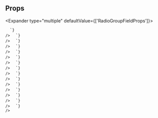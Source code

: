 
## Props

<Expander type="multiple" defaultValue={['RadioGroupFieldProps']}>
  
<ExpanderItem title="RadioGroupFieldProps" value="RadioGroupFieldProps">
    <ReactMarkdown
      remarkPlugins={[remarkGfm]}
      children={`
| name | type | default | description |
| ---- | ---- | ------- | ----------- |
| defaultValue | string | - | Use this to provide a default value for an uncontrolled field |
| onChange | ChangeEventHandler&#60;HTMLInputElement&#62; | - | Handle onChange event |
| name | string | - | Name of the field. Submitted with the form as part of a name/value pair. |
| value | string | - | If value is provided, this will be a controlled field |
| labelPosition | LabelPositions | - | Position of label in relation to the radio, default is 'start' |

      `}
    />

  </ExpanderItem>

<ExpanderItem title="AriaAttributes" value="AriaAttributes">
    <ReactMarkdown
      remarkPlugins={[remarkGfm]}
      children={`
| name | type | default | description |
| ---- | ---- | ------- | ----------- |
| aria-activedescendant | string | - | Identifies the currently active element when DOM focus is on a composite widget, textbox, group, or application. |
| aria-atomic | Booleanish | - | Indicates whether assistive technologies will present all, or only parts of, the changed region based on the change notifications defined by the aria-relevant attribute. |
| aria-autocomplete | "list" &#124; "none" &#124; "inline" &#124; "both" | - | Indicates whether inputting text could trigger display of one or more predictions of the user's intended value for an input and specifies how predictions would be presented if they are made. |
| aria-busy | Booleanish | - | Indicates an element is being modified and that assistive technologies MAY want to wait until the modifications are complete before exposing them to the user. |
| aria-checked | boolean &#124; "true" &#124; "false" &#124; "mixed" | - | Indicates the current "checked" state of checkboxes, radio buttons, and other widgets. @see aria-pressed @see aria-selected. |
| aria-colcount | number | - | Defines the total number of columns in a table, grid, or treegrid. @see aria-colindex. |
| aria-colindex | number | - | Defines an element's column index or position with respect to the total number of columns within a table, grid, or treegrid. @see aria-colcount @see aria-colspan. |
| aria-colspan | number | - | Defines the number of columns spanned by a cell or gridcell within a table, grid, or treegrid. @see aria-colindex @see aria-rowspan. |
| aria-controls | string | - | Identifies the element (or elements) whose contents or presence are controlled by the current element. @see aria-owns. |
| aria-current | boolean &#124; "time" &#124; "true" &#124; "false" &#124; "page" &#124; "step" &#124; "location" &#124; "date" | - | Indicates the element that represents the current item within a container or set of related elements. |
| aria-describedby | string | - | Identifies the element (or elements) that describes the object. @see aria-labelledby |
| aria-details | string | - | Identifies the element that provides a detailed, extended description for the object. @see aria-describedby. |
| aria-disabled | Booleanish | - | Indicates that the element is perceivable but disabled, so it is not editable or otherwise operable. @see aria-hidden @see aria-readonly. |
| aria-dropeffect | "link" &#124; "none" &#124; "copy" &#124; "execute" &#124; "move" &#124; "popup" | - | Indicates what functions can be performed when a dragged object is released on the drop target. @deprecated in ARIA 1.1 |
| aria-errormessage | string | - | Identifies the element that provides an error message for the object. @see aria-invalid @see aria-describedby. |
| aria-expanded | Booleanish | - | Indicates whether the element, or another grouping element it controls, is currently expanded or collapsed. |
| aria-flowto | string | - | Identifies the next element (or elements) in an alternate reading order of content which, at the user's discretion, allows assistive technology to override the general default of reading in document source order. |
| aria-grabbed | Booleanish | - | Indicates an element's "grabbed" state in a drag-and-drop operation. @deprecated in ARIA 1.1 |
| aria-haspopup | boolean &#124; "dialog" &#124; "menu" &#124; "true" &#124; "false" &#124; "grid" &#124; "listbox" &#124; "tree" | - | Indicates the availability and type of interactive popup element, such as menu or dialog, that can be triggered by an element. |
| aria-hidden | Booleanish | - | Indicates whether the element is exposed to an accessibility API. @see aria-disabled. |
| aria-invalid | boolean &#124; "true" &#124; "false" &#124; "grammar" &#124; "spelling" | - | Indicates the entered value does not conform to the format expected by the application. @see aria-errormessage. |
| aria-keyshortcuts | string | - | Indicates keyboard shortcuts that an author has implemented to activate or give focus to an element. |
| aria-label | string | - | Defines a string value that labels the current element. @see aria-labelledby. |
| aria-labelledby | string | - | Identifies the element (or elements) that labels the current element. @see aria-describedby. |
| aria-level | number | - | Defines the hierarchical level of an element within a structure. |
| aria-live | "off" &#124; "assertive" &#124; "polite" | - | Indicates that an element will be updated, and describes the types of updates the user agents, assistive technologies, and user can expect from the live region. |
| aria-modal | Booleanish | - | Indicates whether an element is modal when displayed. |
| aria-multiline | Booleanish | - | Indicates whether a text box accepts multiple lines of input or only a single line. |
| aria-multiselectable | Booleanish | - | Indicates that the user may select more than one item from the current selectable descendants. |
| aria-orientation | "horizontal" &#124; "vertical" | - | Indicates whether the element's orientation is horizontal, vertical, or unknown/ambiguous. |
| aria-owns | string | - | Identifies an element (or elements) in order to define a visual, functional, or contextual parent/child relationship between DOM elements where the DOM hierarchy cannot be used to represent the relationship. @see aria-controls. |
| aria-placeholder | string | - | Defines a short hint (a word or short phrase) intended to aid the user with data entry when the control has no value. A hint could be a sample value or a brief description of the expected format. |
| aria-posinset | number | - | Defines an element's number or position in the current set of listitems or treeitems. Not required if all elements in the set are present in the DOM. @see aria-setsize. |
| aria-pressed | boolean &#124; "true" &#124; "false" &#124; "mixed" | - | Indicates the current "pressed" state of toggle buttons. @see aria-checked @see aria-selected. |
| aria-readonly | Booleanish | - | Indicates that the element is not editable, but is otherwise operable. @see aria-disabled. |
| aria-relevant | "text" &#124; "additions" &#124; "additions removals" &#124; "additions text" &#124; "all" &#124; "removals" &#124; "removals additions" &#124; "removals text" &#124; "text additions" &#124; "text removals" | - | Indicates what notifications the user agent will trigger when the accessibility tree within a live region is modified. @see aria-atomic. |
| aria-required | Booleanish | - | Indicates that user input is required on the element before a form may be submitted. |
| aria-roledescription | string | - | Defines a human-readable, author-localized description for the role of an element. |
| aria-rowcount | number | - | Defines the total number of rows in a table, grid, or treegrid. @see aria-rowindex. |
| aria-rowindex | number | - | Defines an element's row index or position with respect to the total number of rows within a table, grid, or treegrid. @see aria-rowcount @see aria-rowspan. |
| aria-rowspan | number | - | Defines the number of rows spanned by a cell or gridcell within a table, grid, or treegrid. @see aria-rowindex @see aria-colspan. |
| aria-selected | Booleanish | - | Indicates the current "selected" state of various widgets. @see aria-checked @see aria-pressed. |
| aria-setsize | number | - | Defines the number of items in the current set of listitems or treeitems. Not required if all elements in the set are present in the DOM. @see aria-posinset. |
| aria-sort | "none" &#124; "ascending" &#124; "descending" &#124; "other" | - | Indicates if items in a table or grid are sorted in ascending or descending order. |
| aria-valuemax | number | - | Defines the maximum allowed value for a range widget. |
| aria-valuemin | number | - | Defines the minimum allowed value for a range widget. |
| aria-valuenow | number | - | Defines the current value for a range widget. @see aria-valuetext. |
| aria-valuetext | string | - | Defines the human readable text alternative of aria-valuenow for a range widget. |

      `}
    />

  </ExpanderItem>

<ExpanderItem title="AriaProps" value="AriaProps">
    <ReactMarkdown
      remarkPlugins={[remarkGfm]}
      children={`
| name | type | default | description |
| ---- | ---- | ------- | ----------- |
| ariaLabel | string | - |  |
| ariaValuetext | string | - |  |
| role | React.AriaRole | - |  |

      `}
    />

  </ExpanderItem>

<ExpanderItem title="Attributes" value="Attributes">
    <ReactMarkdown
      remarkPlugins={[remarkGfm]}
      children={`
| name | type | default | description |
| ---- | ---- | ------- | ----------- |
| key | Key | - |  |

      `}
    />

  </ExpanderItem>

<ExpanderItem title="BaseComponentProps" value="BaseComponentProps">
    <ReactMarkdown
      remarkPlugins={[remarkGfm]}
      children={`
| name | type | default | description |
| ---- | ---- | ------- | ----------- |
| as | ForwardRefExoticComponent&#60;Pick&#60;PrimitivePropsWithRef&#60;FlexProps, "div"&#62;, "area" &#124; "slot" &#124; "style" &#124; "title" &#124; "as" &#124; "isDisabled" &#124; "id" &#124; "className" &#124; "testId" &#124; ... 322 more ... &#124; "rowGap"&#62; & RefAttributes&#60;...&#62;&#62; &#124; ElementType | - |  |
| id | string | - | Unique identifier |
| className | string | - | Additional CSS class name for component |
| testId | string | - | Used to provide a &#96;data-testid&#96; attribute for testing purposes |

      `}
    />

  </ExpanderItem>

<ExpanderItem title="BaseStyleProps" value="BaseStyleProps">
    <ReactMarkdown
      remarkPlugins={[remarkGfm]}
      children={`
| name | type | default | description |
| ---- | ---- | ------- | ----------- |
| alignSelf | ResponsiveStyle&#60;StyleToken&#60;AlignSelf&#62;&#62; | - |  |
| backgroundColor | ResponsiveStyle&#60;StyleToken&#60;BackgroundColor&#62;&#62; | - |  |
| backgroundImage | ResponsiveStyle&#60;StyleToken&#60;BackgroundImage&#62;&#62; | - |  |
| border | ResponsiveStyle&#60;StyleToken&#60;Border&#60;0 &#124; (string & \{\})&#62;&#62;&#62; | - |  |
| borderRadius | ResponsiveStyle&#60;StyleToken&#60;BorderRadius&#60;0 &#124; (string & \{\})&#62;&#62;&#62; | - |  |
| bottom | ResponsiveStyle&#60;StyleToken&#60;Bottom&#60;0 &#124; (string & \{\})&#62;&#62;&#62; | - |  |
| boxShadow | ResponsiveStyle&#60;StyleToken&#60;BoxShadow&#62;&#62; | - |  |
| color | ResponsiveStyle&#60;StyleToken&#60;Color&#62;&#62; | - |  |
| display | ResponsiveStyle&#60;StyleToken&#60;Display&#62;&#62; | - |  |
| fontFamily | ResponsiveStyle&#60;StyleToken&#60;FontFamily&#62;&#62; | - |  |
| fontSize | ResponsiveStyle&#60;StyleToken&#60;FontSize&#60;0 &#124; (string & \{\})&#62;&#62;&#62; | - |  |
| fontStyle | ResponsiveStyle&#60;StyleToken&#60;FontStyle&#62;&#62; | - |  |
| fontWeight | ResponsiveStyle&#60;StyleToken&#60;FontWeight&#62;&#62; | - |  |
| height | ResponsiveStyle&#60;StyleToken&#60;Height&#60;0 &#124; (string & \{\})&#62;&#62;&#62; | - |  |
| left | ResponsiveStyle&#60;StyleToken&#60;Left&#60;0 &#124; (string & \{\})&#62;&#62;&#62; | - |  |
| letterSpacing | ResponsiveStyle&#60;StyleToken&#60;LetterSpacing&#60;0 &#124; (string & \{\})&#62;&#62;&#62; | - |  |
| lineHeight | ResponsiveStyle&#60;StyleToken&#60;LineHeight&#60;0 &#124; (string & \{\})&#62;&#62;&#62; | - |  |
| margin | ResponsiveStyle&#60;StyleToken&#60;Margin&#60;0 &#124; (string & \{\})&#62;&#62;&#62; | - |  |
| marginBlockEnd | ResponsiveStyle&#60;StyleToken&#60;MarginBlockEnd&#60;0 &#124; (string & \{\})&#62;&#62;&#62; | - |  |
| marginBlockStart | ResponsiveStyle&#60;StyleToken&#60;MarginBlockStart&#60;0 &#124; (string & \{\})&#62;&#62;&#62; | - |  |
| marginBottom | ResponsiveStyle&#60;StyleToken&#60;MarginBlockEnd&#60;0 &#124; (string & \{\})&#62;&#62;&#62; | - |  |
| marginInlineEnd | ResponsiveStyle&#60;StyleToken&#60;MarginInlineEnd&#60;0 &#124; (string & \{\})&#62;&#62;&#62; | - |  |
| marginInlineStart | ResponsiveStyle&#60;StyleToken&#60;MarginInlineStart&#60;0 &#124; (string & \{\})&#62;&#62;&#62; | - |  |
| marginLeft | ResponsiveStyle&#60;StyleToken&#60;MarginInlineStart&#60;0 &#124; (string & \{\})&#62;&#62;&#62; | - |  |
| marginRight | ResponsiveStyle&#60;StyleToken&#60;MarginInlineEnd&#60;0 &#124; (string & \{\})&#62;&#62;&#62; | - |  |
| marginTop | ResponsiveStyle&#60;StyleToken&#60;MarginBlockStart&#60;0 &#124; (string & \{\})&#62;&#62;&#62; | - |  |
| maxHeight | ResponsiveStyle&#60;StyleToken&#60;MaxHeight&#60;0 &#124; (string & \{\})&#62;&#62;&#62; | - |  |
| maxWidth | ResponsiveStyle&#60;StyleToken&#60;MaxWidth&#60;0 &#124; (string & \{\})&#62;&#62;&#62; | - |  |
| minHeight | ResponsiveStyle&#60;StyleToken&#60;MinHeight&#60;0 &#124; (string & \{\})&#62;&#62;&#62; | - |  |
| minWidth | ResponsiveStyle&#60;StyleToken&#60;MinWidth&#60;0 &#124; (string & \{\})&#62;&#62;&#62; | - |  |
| opacity | ResponsiveStyle&#60;StyleToken&#60;Opacity&#62;&#62; | - |  |
| overflow | ResponsiveStyle&#60;StyleToken&#60;Overflow&#62;&#62; | - |  |
| padding | ResponsiveStyle&#60;StyleToken&#60;Padding&#60;0 &#124; (string & \{\})&#62;&#62;&#62; | - |  |
| paddingBlockEnd | ResponsiveStyle&#60;StyleToken&#60;MarginBlockEnd&#60;0 &#124; (string & \{\})&#62;&#62;&#62; | - |  |
| paddingBlockStart | ResponsiveStyle&#60;StyleToken&#60;MarginBlockStart&#60;0 &#124; (string & \{\})&#62;&#62;&#62; | - |  |
| paddingBottom | ResponsiveStyle&#60;StyleToken&#60;PaddingBlockEnd&#60;0 &#124; (string & \{\})&#62;&#62;&#62; | - |  |
| paddingInlineEnd | ResponsiveStyle&#60;StyleToken&#60;MarginInlineEnd&#60;0 &#124; (string & \{\})&#62;&#62;&#62; | - |  |
| paddingInlineStart | ResponsiveStyle&#60;StyleToken&#60;MarginInlineStart&#60;0 &#124; (string & \{\})&#62;&#62;&#62; | - |  |
| paddingLeft | ResponsiveStyle&#60;StyleToken&#60;PaddingInlineStart&#60;0 &#124; (string & \{\})&#62;&#62;&#62; | - |  |
| paddingRight | ResponsiveStyle&#60;StyleToken&#60;PaddingInlineEnd&#60;0 &#124; (string & \{\})&#62;&#62;&#62; | - |  |
| paddingTop | ResponsiveStyle&#60;StyleToken&#60;PaddingBlockStart&#60;0 &#124; (string & \{\})&#62;&#62;&#62; | - |  |
| position | ResponsiveStyle&#60;StyleToken&#60;Position&#62;&#62; | - |  |
| right | ResponsiveStyle&#60;StyleToken&#60;Right&#60;0 &#124; (string & \{\})&#62;&#62;&#62; | - |  |
| textAlign | ResponsiveStyle&#60;StyleToken&#60;TextAlign&#62;&#62; | - |  |
| textDecoration | ResponsiveStyle&#60;StyleToken&#60;TextDecoration&#60;0 &#124; (string & \{\})&#62;&#62;&#62; | - |  |
| textTransform | ResponsiveStyle&#60;StyleToken&#60;TextTransform&#62;&#62; | - |  |
| top | ResponsiveStyle&#60;StyleToken&#60;Top&#60;0 &#124; (string & \{\})&#62;&#62;&#62; | - |  |
| transform | ResponsiveStyle&#60;StyleToken&#60;Transform&#62;&#62; | - |  |
| transformOrigin | ResponsiveStyle&#60;StyleToken&#60;TransformOrigin&#60;0 &#124; (string & \{\})&#62;&#62;&#62; | - |  |
| width | ResponsiveStyle&#60;StyleToken&#60;Width&#60;0 &#124; (string & \{\})&#62;&#62;&#62; | - |  |
| whiteSpace | ResponsiveStyle&#60;StyleToken&#60;WhiteSpace&#62;&#62; | - |  |

      `}
    />

  </ExpanderItem>

<ExpanderItem title="CSSLayoutStyleProps" value="CSSLayoutStyleProps">
    <ReactMarkdown
      remarkPlugins={[remarkGfm]}
      children={`
| name | type | default | description |
| ---- | ---- | ------- | ----------- |
| alignItems | ResponsiveStyle&#60;AlignItems&#62; | - | Controls where the Flex/Grid items sit on the cross axis. |
| alignContent | ResponsiveStyle&#60;AlignContent&#62; | - | Sets the distribution of space between and around content items |
| justifyContent | ResponsiveStyle&#60;JustifyContent&#62; | - | Controls where the Flex/Grid items sit on the main axis. |
| gap | ResponsiveStyle&#60;StyleToken&#60;Gap&#60;0 &#124; (string & \{\})&#62;&#62;&#62; | - | Spacing between child components. Shorthand for rowGap and columnGap. |
| columnGap | ResponsiveStyle&#60;StyleToken&#60;GridColumnGap&#60;0 &#124; (string & \{\})&#62;&#62;&#62; | - | Spacing between Flex/Grid child columns |
| rowGap | ResponsiveStyle&#60;StyleToken&#60;RowGap&#60;0 &#124; (string & \{\})&#62;&#62;&#62; | - | Spacing between Flex/Grid child rows |

      `}
    />

  </ExpanderItem>

<ExpanderItem title="DOMAttributes" value="DOMAttributes">
    <ReactMarkdown
      remarkPlugins={[remarkGfm]}
      children={`
| name | type | default | description |
| ---- | ---- | ------- | ----------- |
| dangerouslySetInnerHTML | \{ __html: string; \} | - |  |
| onCopy | ClipboardEventHandler&#60;HTMLDivElement&#62; | - |  |
| onCopyCapture | ClipboardEventHandler&#60;HTMLDivElement&#62; | - |  |
| onCut | ClipboardEventHandler&#60;HTMLDivElement&#62; | - |  |
| onCutCapture | ClipboardEventHandler&#60;HTMLDivElement&#62; | - |  |
| onPaste | ClipboardEventHandler&#60;HTMLDivElement&#62; | - |  |
| onPasteCapture | ClipboardEventHandler&#60;HTMLDivElement&#62; | - |  |
| onCompositionEnd | CompositionEventHandler&#60;HTMLDivElement&#62; | - |  |
| onCompositionEndCapture | CompositionEventHandler&#60;HTMLDivElement&#62; | - |  |
| onCompositionStart | CompositionEventHandler&#60;HTMLDivElement&#62; | - |  |
| onCompositionStartCapture | CompositionEventHandler&#60;HTMLDivElement&#62; | - |  |
| onCompositionUpdate | CompositionEventHandler&#60;HTMLDivElement&#62; | - |  |
| onCompositionUpdateCapture | CompositionEventHandler&#60;HTMLDivElement&#62; | - |  |
| onFocus | FocusEventHandler&#60;HTMLDivElement&#62; | - |  |
| onFocusCapture | FocusEventHandler&#60;HTMLDivElement&#62; | - |  |
| onBlur | FocusEventHandler&#60;HTMLDivElement&#62; | - |  |
| onBlurCapture | FocusEventHandler&#60;HTMLDivElement&#62; | - |  |
| onChangeCapture | FormEventHandler&#60;HTMLDivElement&#62; | - |  |
| onBeforeInput | FormEventHandler&#60;HTMLDivElement&#62; | - |  |
| onBeforeInputCapture | FormEventHandler&#60;HTMLDivElement&#62; | - |  |
| onInput | FormEventHandler&#60;HTMLDivElement&#62; | - |  |
| onInputCapture | FormEventHandler&#60;HTMLDivElement&#62; | - |  |
| onReset | FormEventHandler&#60;HTMLDivElement&#62; | - |  |
| onResetCapture | FormEventHandler&#60;HTMLDivElement&#62; | - |  |
| onSubmit | FormEventHandler&#60;HTMLDivElement&#62; | - |  |
| onSubmitCapture | FormEventHandler&#60;HTMLDivElement&#62; | - |  |
| onInvalid | FormEventHandler&#60;HTMLDivElement&#62; | - |  |
| onInvalidCapture | FormEventHandler&#60;HTMLDivElement&#62; | - |  |
| onLoad | ReactEventHandler&#60;HTMLDivElement&#62; | - |  |
| onLoadCapture | ReactEventHandler&#60;HTMLDivElement&#62; | - |  |
| onError | ReactEventHandler&#60;HTMLDivElement&#62; | - |  |
| onErrorCapture | ReactEventHandler&#60;HTMLDivElement&#62; | - |  |
| onKeyDown | KeyboardEventHandler&#60;HTMLDivElement&#62; | - |  |
| onKeyDownCapture | KeyboardEventHandler&#60;HTMLDivElement&#62; | - |  |
| onKeyPress | KeyboardEventHandler&#60;HTMLDivElement&#62; | - | @deprecated |
| onKeyPressCapture | KeyboardEventHandler&#60;HTMLDivElement&#62; | - | @deprecated |
| onKeyUp | KeyboardEventHandler&#60;HTMLDivElement&#62; | - |  |
| onKeyUpCapture | KeyboardEventHandler&#60;HTMLDivElement&#62; | - |  |
| onAbort | ReactEventHandler&#60;HTMLDivElement&#62; | - |  |
| onAbortCapture | ReactEventHandler&#60;HTMLDivElement&#62; | - |  |
| onCanPlay | ReactEventHandler&#60;HTMLDivElement&#62; | - |  |
| onCanPlayCapture | ReactEventHandler&#60;HTMLDivElement&#62; | - |  |
| onCanPlayThrough | ReactEventHandler&#60;HTMLDivElement&#62; | - |  |
| onCanPlayThroughCapture | ReactEventHandler&#60;HTMLDivElement&#62; | - |  |
| onDurationChange | ReactEventHandler&#60;HTMLDivElement&#62; | - |  |
| onDurationChangeCapture | ReactEventHandler&#60;HTMLDivElement&#62; | - |  |
| onEmptied | ReactEventHandler&#60;HTMLDivElement&#62; | - |  |
| onEmptiedCapture | ReactEventHandler&#60;HTMLDivElement&#62; | - |  |
| onEncrypted | ReactEventHandler&#60;HTMLDivElement&#62; | - |  |
| onEncryptedCapture | ReactEventHandler&#60;HTMLDivElement&#62; | - |  |
| onEnded | ReactEventHandler&#60;HTMLDivElement&#62; | - |  |
| onEndedCapture | ReactEventHandler&#60;HTMLDivElement&#62; | - |  |
| onLoadedData | ReactEventHandler&#60;HTMLDivElement&#62; | - |  |
| onLoadedDataCapture | ReactEventHandler&#60;HTMLDivElement&#62; | - |  |
| onLoadedMetadata | ReactEventHandler&#60;HTMLDivElement&#62; | - |  |
| onLoadedMetadataCapture | ReactEventHandler&#60;HTMLDivElement&#62; | - |  |
| onLoadStart | ReactEventHandler&#60;HTMLDivElement&#62; | - |  |
| onLoadStartCapture | ReactEventHandler&#60;HTMLDivElement&#62; | - |  |
| onPause | ReactEventHandler&#60;HTMLDivElement&#62; | - |  |
| onPauseCapture | ReactEventHandler&#60;HTMLDivElement&#62; | - |  |
| onPlay | ReactEventHandler&#60;HTMLDivElement&#62; | - |  |
| onPlayCapture | ReactEventHandler&#60;HTMLDivElement&#62; | - |  |
| onPlaying | ReactEventHandler&#60;HTMLDivElement&#62; | - |  |
| onPlayingCapture | ReactEventHandler&#60;HTMLDivElement&#62; | - |  |
| onProgress | ReactEventHandler&#60;HTMLDivElement&#62; | - |  |
| onProgressCapture | ReactEventHandler&#60;HTMLDivElement&#62; | - |  |
| onRateChange | ReactEventHandler&#60;HTMLDivElement&#62; | - |  |
| onRateChangeCapture | ReactEventHandler&#60;HTMLDivElement&#62; | - |  |
| onSeeked | ReactEventHandler&#60;HTMLDivElement&#62; | - |  |
| onSeekedCapture | ReactEventHandler&#60;HTMLDivElement&#62; | - |  |
| onSeeking | ReactEventHandler&#60;HTMLDivElement&#62; | - |  |
| onSeekingCapture | ReactEventHandler&#60;HTMLDivElement&#62; | - |  |
| onStalled | ReactEventHandler&#60;HTMLDivElement&#62; | - |  |
| onStalledCapture | ReactEventHandler&#60;HTMLDivElement&#62; | - |  |
| onSuspend | ReactEventHandler&#60;HTMLDivElement&#62; | - |  |
| onSuspendCapture | ReactEventHandler&#60;HTMLDivElement&#62; | - |  |
| onTimeUpdate | ReactEventHandler&#60;HTMLDivElement&#62; | - |  |
| onTimeUpdateCapture | ReactEventHandler&#60;HTMLDivElement&#62; | - |  |
| onVolumeChange | ReactEventHandler&#60;HTMLDivElement&#62; | - |  |
| onVolumeChangeCapture | ReactEventHandler&#60;HTMLDivElement&#62; | - |  |
| onWaiting | ReactEventHandler&#60;HTMLDivElement&#62; | - |  |
| onWaitingCapture | ReactEventHandler&#60;HTMLDivElement&#62; | - |  |
| onAuxClick | MouseEventHandler&#60;HTMLDivElement&#62; | - |  |
| onAuxClickCapture | MouseEventHandler&#60;HTMLDivElement&#62; | - |  |
| onClick | MouseEventHandler&#60;HTMLDivElement&#62; | - |  |
| onClickCapture | MouseEventHandler&#60;HTMLDivElement&#62; | - |  |
| onContextMenu | MouseEventHandler&#60;HTMLDivElement&#62; | - |  |
| onContextMenuCapture | MouseEventHandler&#60;HTMLDivElement&#62; | - |  |
| onDoubleClick | MouseEventHandler&#60;HTMLDivElement&#62; | - |  |
| onDoubleClickCapture | MouseEventHandler&#60;HTMLDivElement&#62; | - |  |
| onDrag | DragEventHandler&#60;HTMLDivElement&#62; | - |  |
| onDragCapture | DragEventHandler&#60;HTMLDivElement&#62; | - |  |
| onDragEnd | DragEventHandler&#60;HTMLDivElement&#62; | - |  |
| onDragEndCapture | DragEventHandler&#60;HTMLDivElement&#62; | - |  |
| onDragEnter | DragEventHandler&#60;HTMLDivElement&#62; | - |  |
| onDragEnterCapture | DragEventHandler&#60;HTMLDivElement&#62; | - |  |
| onDragExit | DragEventHandler&#60;HTMLDivElement&#62; | - |  |
| onDragExitCapture | DragEventHandler&#60;HTMLDivElement&#62; | - |  |
| onDragLeave | DragEventHandler&#60;HTMLDivElement&#62; | - |  |
| onDragLeaveCapture | DragEventHandler&#60;HTMLDivElement&#62; | - |  |
| onDragOver | DragEventHandler&#60;HTMLDivElement&#62; | - |  |
| onDragOverCapture | DragEventHandler&#60;HTMLDivElement&#62; | - |  |
| onDragStart | DragEventHandler&#60;HTMLDivElement&#62; | - |  |
| onDragStartCapture | DragEventHandler&#60;HTMLDivElement&#62; | - |  |
| onDrop | DragEventHandler&#60;HTMLDivElement&#62; | - |  |
| onDropCapture | DragEventHandler&#60;HTMLDivElement&#62; | - |  |
| onMouseDown | MouseEventHandler&#60;HTMLDivElement&#62; | - |  |
| onMouseDownCapture | MouseEventHandler&#60;HTMLDivElement&#62; | - |  |
| onMouseEnter | MouseEventHandler&#60;HTMLDivElement&#62; | - |  |
| onMouseLeave | MouseEventHandler&#60;HTMLDivElement&#62; | - |  |
| onMouseMove | MouseEventHandler&#60;HTMLDivElement&#62; | - |  |
| onMouseMoveCapture | MouseEventHandler&#60;HTMLDivElement&#62; | - |  |
| onMouseOut | MouseEventHandler&#60;HTMLDivElement&#62; | - |  |
| onMouseOutCapture | MouseEventHandler&#60;HTMLDivElement&#62; | - |  |
| onMouseOver | MouseEventHandler&#60;HTMLDivElement&#62; | - |  |
| onMouseOverCapture | MouseEventHandler&#60;HTMLDivElement&#62; | - |  |
| onMouseUp | MouseEventHandler&#60;HTMLDivElement&#62; | - |  |
| onMouseUpCapture | MouseEventHandler&#60;HTMLDivElement&#62; | - |  |
| onSelect | ReactEventHandler&#60;HTMLDivElement&#62; | - |  |
| onSelectCapture | ReactEventHandler&#60;HTMLDivElement&#62; | - |  |
| onTouchCancel | TouchEventHandler&#60;HTMLDivElement&#62; | - |  |
| onTouchCancelCapture | TouchEventHandler&#60;HTMLDivElement&#62; | - |  |
| onTouchEnd | TouchEventHandler&#60;HTMLDivElement&#62; | - |  |
| onTouchEndCapture | TouchEventHandler&#60;HTMLDivElement&#62; | - |  |
| onTouchMove | TouchEventHandler&#60;HTMLDivElement&#62; | - |  |
| onTouchMoveCapture | TouchEventHandler&#60;HTMLDivElement&#62; | - |  |
| onTouchStart | TouchEventHandler&#60;HTMLDivElement&#62; | - |  |
| onTouchStartCapture | TouchEventHandler&#60;HTMLDivElement&#62; | - |  |
| onPointerDown | PointerEventHandler&#60;HTMLDivElement&#62; | - |  |
| onPointerDownCapture | PointerEventHandler&#60;HTMLDivElement&#62; | - |  |
| onPointerMove | PointerEventHandler&#60;HTMLDivElement&#62; | - |  |
| onPointerMoveCapture | PointerEventHandler&#60;HTMLDivElement&#62; | - |  |
| onPointerUp | PointerEventHandler&#60;HTMLDivElement&#62; | - |  |
| onPointerUpCapture | PointerEventHandler&#60;HTMLDivElement&#62; | - |  |
| onPointerCancel | PointerEventHandler&#60;HTMLDivElement&#62; | - |  |
| onPointerCancelCapture | PointerEventHandler&#60;HTMLDivElement&#62; | - |  |
| onPointerEnter | PointerEventHandler&#60;HTMLDivElement&#62; | - |  |
| onPointerEnterCapture | PointerEventHandler&#60;HTMLDivElement&#62; | - |  |
| onPointerLeave | PointerEventHandler&#60;HTMLDivElement&#62; | - |  |
| onPointerLeaveCapture | PointerEventHandler&#60;HTMLDivElement&#62; | - |  |
| onPointerOver | PointerEventHandler&#60;HTMLDivElement&#62; | - |  |
| onPointerOverCapture | PointerEventHandler&#60;HTMLDivElement&#62; | - |  |
| onPointerOut | PointerEventHandler&#60;HTMLDivElement&#62; | - |  |
| onPointerOutCapture | PointerEventHandler&#60;HTMLDivElement&#62; | - |  |
| onGotPointerCapture | PointerEventHandler&#60;HTMLDivElement&#62; | - |  |
| onGotPointerCaptureCapture | PointerEventHandler&#60;HTMLDivElement&#62; | - |  |
| onLostPointerCapture | PointerEventHandler&#60;HTMLDivElement&#62; | - |  |
| onLostPointerCaptureCapture | PointerEventHandler&#60;HTMLDivElement&#62; | - |  |
| onScroll | UIEventHandler&#60;HTMLDivElement&#62; | - |  |
| onScrollCapture | UIEventHandler&#60;HTMLDivElement&#62; | - |  |
| onWheel | WheelEventHandler&#60;HTMLDivElement&#62; | - |  |
| onWheelCapture | WheelEventHandler&#60;HTMLDivElement&#62; | - |  |
| onAnimationStart | AnimationEventHandler&#60;HTMLDivElement&#62; | - |  |
| onAnimationStartCapture | AnimationEventHandler&#60;HTMLDivElement&#62; | - |  |
| onAnimationEnd | AnimationEventHandler&#60;HTMLDivElement&#62; | - |  |
| onAnimationEndCapture | AnimationEventHandler&#60;HTMLDivElement&#62; | - |  |
| onAnimationIteration | AnimationEventHandler&#60;HTMLDivElement&#62; | - |  |
| onAnimationIterationCapture | AnimationEventHandler&#60;HTMLDivElement&#62; | - |  |
| onTransitionEnd | TransitionEventHandler&#60;HTMLDivElement&#62; | - |  |
| onTransitionEndCapture | TransitionEventHandler&#60;HTMLDivElement&#62; | - |  |

      `}
    />

  </ExpanderItem>

<ExpanderItem title="FieldProps" value="FieldProps">
    <ReactMarkdown
      remarkPlugins={[remarkGfm]}
      children={`
| name | type | default | description |
| ---- | ---- | ------- | ----------- |
| label | ReactNode | - | Label text for field (required) |
| descriptiveText | ReactNode | - | Provides additional information needed to fill field (e.g. password requirements, etc.) |
| errorMessage | string | - | When defined and &#96;hasError&#96; is true, show error message |
| labelHidden | boolean | false | Visually hide label (not recommended in most cases) |

      `}
    />

  </ExpanderItem>

<ExpanderItem title="FlexContainerStyleProps" value="FlexContainerStyleProps">
    <ReactMarkdown
      remarkPlugins={[remarkGfm]}
      children={`
| name | type | default | description |
| ---- | ---- | ------- | ----------- |
| direction | ResponsiveStyle&#60;FlexDirection&#62; | - | Sets how flex items are placed in the flex container defining the main axis and the direction (normal or reversed). (maps to flex-direction CSS property) |
| wrap | ResponsiveStyle&#60;FlexWrap&#62; | - | The flexWrap property is set on containers and it controls what happens when children overflow the size of the container along the main axis. By default, children are forced into a single line (which can shrink elements). If wrapping is allowed, items are wrapped into multiple lines along the main axis if needed. (maps to flex-wrap CSS property) |

      `}
    />

  </ExpanderItem>

<ExpanderItem title="FlexItemStyleProps" value="FlexItemStyleProps">
    <ReactMarkdown
      remarkPlugins={[remarkGfm]}
      children={`
| name | type | default | description |
| ---- | ---- | ------- | ----------- |
| flex | ResponsiveStyle&#60;Flex&#60;0 &#124; (string & \{\})&#62;&#62; | - | Shorthand for flex grow / shrink / basis |
| order | ResponsiveStyle&#60;Order&#62; | - | Controls order flex items appear |
| grow | ResponsiveStyle&#60;FlexGrow&#62; | - | Ability for flex item to grow |
| shrink | ResponsiveStyle&#60;FlexShrink&#62; | - | Ability for flex item to shrink |
| basis | ResponsiveStyle&#60;FlexBasis&#60;0 &#124; (string & \{\})&#62;&#62; | - | Default size of element before remaining space is distributed |

      `}
    />

  </ExpanderItem>

<ExpanderItem title="GridItemStyleProps" value="GridItemStyleProps">
    <ReactMarkdown
      remarkPlugins={[remarkGfm]}
      children={`
| name | type | default | description |
| ---- | ---- | ------- | ----------- |
| area | ResponsiveStyle&#60;GridArea&#62; | - |  |
| column | ResponsiveStyle&#60;GridColumn&#62; | - |  |
| columnEnd | ResponsiveStyle&#60;GridColumnEnd&#62; | - |  |
| columnSpan | ResponsiveStyle&#60;GridSpanType&#62; | - |  |
| columnStart | ResponsiveStyle&#60;GridColumnStart&#62; | - |  |
| row | ResponsiveStyle&#60;GridRow&#62; | - |  |
| rowEnd | ResponsiveStyle&#60;GridRowEnd&#62; | - |  |
| rowSpan | ResponsiveStyle&#60;GridSpanType&#62; | - |  |
| rowStart | ResponsiveStyle&#60;GridRowStart&#62; | - |  |

      `}
    />

  </ExpanderItem>

<ExpanderItem title="HTMLAttributes" value="HTMLAttributes">
    <ReactMarkdown
      remarkPlugins={[remarkGfm]}
      children={`
| name | type | default | description |
| ---- | ---- | ------- | ----------- |
| slot | string | - |  |
| title | string | - |  |
| suppressContentEditableWarning | boolean | - |  |
| suppressHydrationWarning | boolean | - |  |
| accessKey | string | - |  |
| contentEditable | Booleanish &#124; "inherit" | - |  |
| contextMenu | string | - |  |
| dir | string | - |  |
| draggable | Booleanish | - |  |
| hidden | boolean | - |  |
| lang | string | - |  |
| spellCheck | Booleanish | - |  |
| tabIndex | number | - |  |
| translate | "yes" &#124; "no" | - |  |
| radioGroup | string | - |  |
| about | string | - |  |
| datatype | string | - |  |
| inlist | any | - |  |
| prefix | string | - |  |
| property | string | - |  |
| resource | string | - |  |
| typeof | string | - |  |
| vocab | string | - |  |
| autoCapitalize | string | - |  |
| autoCorrect | string | - |  |
| autoSave | string | - |  |
| itemProp | string | - |  |
| itemScope | boolean | - |  |
| itemType | string | - |  |
| itemID | string | - |  |
| itemRef | string | - |  |
| results | number | - |  |
| security | string | - |  |
| unselectable | "on" &#124; "off" | - |  |
| is | string | - | Specify that a standard HTML element should behave like a defined custom built-in element @see https://html.spec.whatwg.org/multipage/custom-elements.html#attr-is |

      `}
    />

  </ExpanderItem>

<ExpanderItem title="InputProps" value="InputProps">
    <ReactMarkdown
      remarkPlugins={[remarkGfm]}
      children={`
| name | type | default | description |
| ---- | ---- | ------- | ----------- |
| isDisabled | boolean | false | Determines whether field should be disabled |
| defaultChecked | boolean | - | Use this to initialize an uncontrolled checkbox or radio |
| placeholder | string | - | Placeholder text shown when field is empty Accessibility tip: avoid putting important instructions for filling out the TextField in the placeholder. Use descriptiveText for important instructions |
| inputMode | InputMode | : "text" | Provides hint for virtual keyboard shown @link https://developer.mozilla.org/en-US/docs/Web/HTML/Global_attributes/inputmode |
| autoComplete | string | - | Specifies permissions for browser UA to autocomplete field @link https://developer.mozilla.org/en-US/docs/Web/HTML/Attributes/autocomplete |
| checked | boolean | - | If checked is provided, this will be a controlled checkbox or radio |
| hasError | boolean | false | Indicates that Field is in error state |
| isReadOnly | boolean | false | Determines whether field should be immutable @link https://developer.mozilla.org/en-US/docs/Web/HTML/Element/input#attr-readonly |
| isRequired | boolean | - | Whether field should be marked required |
| size | Sizes | - | Changes the font-size, padding, and height of the field. |
| type | HTMLInputTypeAttribute | - | Input field type |
| variation | "quiet" | - | Variants |

      `}
    />

  </ExpanderItem>

<ExpanderItem title="RefAttributes" value="RefAttributes">
    <ReactMarkdown
      remarkPlugins={[remarkGfm]}
      children={`
| name | type | default | description |
| ---- | ---- | ------- | ----------- |
| ref | Ref&#60;HTMLDivElement&#62; | - |  |

      `}
    />

  </ExpanderItem>

<ExpanderItem title="ViewProps" value="ViewProps">
    <ReactMarkdown
      remarkPlugins={[remarkGfm]}
      children={`
| name | type | default | description |
| ---- | ---- | ------- | ----------- |
| style | CSSProperties | - |  |

      `}
    />

  </ExpanderItem>

</Expander>
